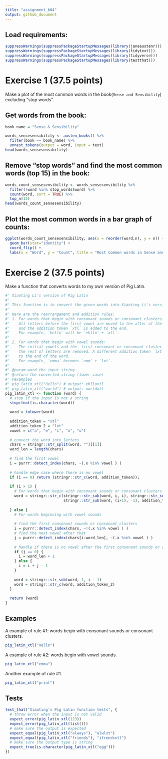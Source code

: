 ```yaml
---
title: "assignment_b04"
output: github_document
---
```


## Load requirements:
```r
suppressWarnings(suppressPackageStartupMessages(library(janeaustenr)))
suppressWarnings(suppressPackageStartupMessages(library(tidytext)))
suppressWarnings(suppressPackageStartupMessages(library(tidyverse)))
suppressWarnings(suppressPackageStartupMessages(library(testthat)))
```


# Exercise 1 (37.5 points)
Make a plot of the most common words in the book(`Sense and Sensibility`) excluding “stop words”.

## Get words from the book:
```r
book_name = "Sense & Sensibility"

words_sensesensibility <- austen_books() %>%
  filter(book == book_name) %>%
  unnest_tokens(output = word, input = text) 
head(words_sensesensibility)
```

## Remove "stop words" and find the most common words (top 15) in the book:
```r
words_count_sensesensibility <- words_sensesensibility %>%
  filter(!word %in% stop_words$word) %>%
  count(word, sort = TRUE) %>%
  top_n(15)
head(words_count_sensesensibility)
```


## Plot the most common words in a bar graph of counts:
```r
ggplot(words_count_sensesensibility, aes(x = reorder(word,n), y = n)) +
  geom_bar(stat="identity") +
  coord_flip() +
  labs(x = "Word", y = "Count", title = "Most Common words in Sense and Sensibility")
```

# Exercise 2 (37.5 points)
Make a function that converts words to my own version of Pig Latin.

```r
#' Xiaoting Li's version of Pig Latin
#' 
#' This function is to convert the given words into Xiaoting Li's version of Pig Latin.
#' 
#' Here are the rearrangement and addition rules:
#' 1. For words that begin with consonant sounds or consonant clusters:
#'    All letters before the first vowel are moved to the after of the first vowel,
#'    and the addition token `xtl` is added to the end. 
#'    For example, `hello` will be `ehllo` + `xtl`.
#'    
#' 2. For words that begin with vowel sounds:
#'    The initial vowels and the  first consonant or consonant cluster are kept,
#'    the rest of letters are removed. A different addition token `lxt` is added
#'    to the end of the word. 
#'    For example, `emma` becomes `emm` + `lxt`.
#'    
#' @param word the input string
#' @return the converted string (lower case)
#' @examples
#' pig_latin_xtl("Hello") # output: ehlloxtl
#' pig_latin_xtl("world") # output: owrldxtl
pig_latin_xtl <- function (word) {
  # stop if the input is not a string
  stopifnot(is.character(word))
  
  word = tolower(word)
  
  addition_token = "xtl"
  addition_token_2 = "lxt"
  vowel = c("a", "e", "i", "o", "u")
  
  # convert the word into letters
  chars = stringr::str_split(word, "")[[1]]
  word_len = length(chars)
  
  # find the first vowel
  i = purrr::detect_index(chars, ~(.x %in% vowel ) )
  
  # handle edge case where there is no vowel
  if (i == 0) return (stringr::str_c(word, addition_token));
  
  if (i > 1) {
    # For words that begin with consonant sounds or consonant clusters
    word = stringr::str_c(stringr::str_sub(word, i, i), stringr::str_sub(word, 1, (i - 1)),
                          stringr::str_sub(word, (i+1), -1), addition_token)
    
  } else {
    # For words beginning with vowel sounds
    
    # find the first consonant sounds or consonant clusters
    i = purrr::detect_index(chars, ~!(.x %in% vowel ) )
    # find the next vowel after that
    j = purrr::detect_index(chars[i:word_len], ~(.x %in% vowel ) )
    
    # handle if there is no vowel after the first consonant sounds or consonant clusters 
    if (j == 0) {
      i = word_len + 1
    } else {
      i = i + j - 1
    }
    
    word = stringr::str_sub(word, 1, i - 1)
    word = stringr::str_c(word, addition_token_2)
  }
  
  return (word)
}
```

## Examples

A example of rule #1: words begin with consonant sounds or consonant clusters.
```r
pig_latin_xtl("Hello")
```

A example of rule #2: words begin with vowel sounds.
```r
pig_latin_xtl("emma")
```

Another example of rule #1.
```r
pig_latin_xtl("print")
```

## Tests

```r
test_that("Xiaoting's Pig Latin function tests", {
  # throw error when the input is not valid
  expect_error(pig_latin_xtl(123))
  expect_error(pig_latin_xtl(list()))
  # make sure the output is expected
  expect_equal(pig_latin_xtl("always"), "alwlxt")
  expect_equal(pig_latin_xtl("friends"), "ifrendsxtl")
  # make sure the output type is string
  expect_true(is.character(pig_latin_xtl("egg")))
})
```



